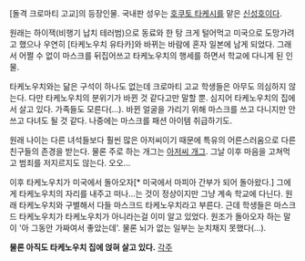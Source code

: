 [돌격 크로마티 고교]의 등장인물. 국내판 성우는 [[호쿠토 타케시]]를 맡은 [[신성호]]이다.

원래는 하이잭(비행기 납치 테러범)으로 동료와 한 탕 크게 털어먹고 미국으로 도망가려고 했으나 우연히 [타케노우치 유타카]와 바뀌는 바람에 혼자 일본에 남게 되었다. 그래서 어쩔 수 없이 마스크를 뒤집어쓰고 타케노우치의 행세를 하면서 학교에 다니게 된 인물.

타케노우치와는 닮은 구석이 하나도 없는데 크로마티 고교 학생들은 아무도 의심하지 않는다. 다만 타케노우치의 분위기가 바뀐 것 같다고만 말할 뿐. 심지어 타케노우치의 집에서 살고 있다. 가족들도 모른다(...). 바뀐 얼굴을 가리기 위해 마스크를 쓰고 다니지만 안 쓰고 다녀도 될 것 같다. 나중에는 마스크를 패션 아이템 취급하기도.

원래 나이는 다른 녀석들보다 훨씬 많은 아저씨이기 때문에 특유의 어른스러움으로 다른 친구들의 존경을 받는다. 물론 주로 하는 개그는 [[아저씨 개그]]. 그날 이후 마음을 고쳐먹고 범죄를 저지르지도 않는다. 오오...

이후 타케노우치가 미국에서 돌아오자[* 미국에서 마피아 간부가 되어 돌아왔다.] 그에게 타케노우치의 자리를 내주고 떠나...는 것이 정상이지만 그냥 계속 학교에 다닌다. 원래 타케노우치와 구별해서 다들 마스크드 타케노우치라고 부른다. 근데 학생들은 마스크드 타케노우치가 타케노우치가 아니라는걸 이미 알고 있었다. 원조가 돌아오자 하는 말이 '아 그동안 가짜여서 좋았는데'. 물론 뇌가 없는 일부는 눈치채지 못했다(...).

'''물론 아직도 타케노우치 집에 얹혀 살고 있다.'''
[[각주]]

